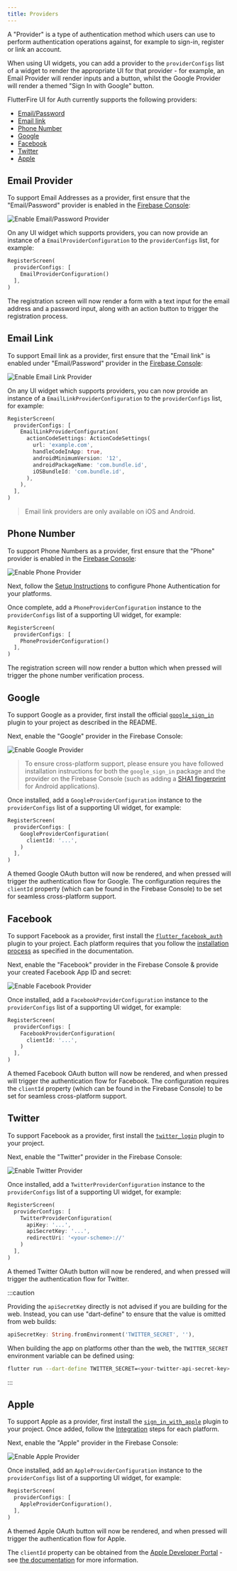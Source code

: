 ```yaml
---
title: Providers
---
```


A "Provider" is a type of authentication method which users can use to perform authentication
operations against, for example to sign-in, register or link an account.

When using UI widgets, you can add a provider to the `providerConfigs` list of a widget to render the appropriate UI for that provider - for example, an Email Provider will render inputs and a
button, whilst the Google Provider will render a themed "Sign In with Google" button.

FlutterFire UI for Auth currently supports the following providers:

- [Email/Password](#email)
- [Email link](#email-link)
- [Phone Number](#phone-number)
- [Google](#google)
- [Facebook](#facebook)
- [Twitter](#twitter)
- [Apple](#apple)

## Email Provider

To support Email Addresses as a provider, first ensure that the "Email/Password" provider is
enabled in the [Firebase Console](https://console.firebase.google.com/project/_/authentication/providers):

<Image
  src="ui-email-provider.jpg"
  alt="Enable Email/Password Provider"
  caption={false}
/>

On any UI widget which supports providers, you can now provide an instance of a `EmailProviderConfiguration` to the
`providerConfigs` list, for example:

```dart
RegisterScreen(
  providerConfigs: [
    EmailProviderConfiguration()
  ],
)
```

The registration screen will now render a form with a text input for the email address and a password input, along with
an action button to trigger the registration process.

## Email Link

To support Email link as a provider, first ensure that the "Email link" is enabled under "Email/Password" provider
in the [Firebase Console](https://console.firebase.google.com/project/_/authentication/providers):

<Image
  src="ui/ui-email-link-provider.png"
  alt="Enable Email Link Provider"
  caption={false}
/>

On any UI widget which supports providers, you can now provide an instance of a `EmailLinkProviderConfiguration` to the
`providerConfigs` list, for example:

```dart
RegisterScreen(
  providerConfigs: [
    EmailLinkProviderConfiguration(
      actionCodeSettings: ActionCodeSettings(
        url: 'example.com',
        handleCodeInApp: true,
        androidMinimumVersion: '12',
        androidPackageName: 'com.bundle.id',
        iOSBundleId: 'com.bundle.id',
      ),
    ),
  ],
)
```

> Email link providers are only available on iOS and Android.

## Phone Number

To support Phone Numbers as a provider, first ensure that the "Phone" provider is
enabled in the [Firebase Console](https://console.firebase.google.com/project/_/authentication/providers):

<Image
  src="ui-phone-provider.jpg"
  alt="Enable Phone Provider"
  caption={false}
/>

Next, follow the [Setup Instructions](https://firebase.flutter.dev/docs/auth/phone#setup) to configure Phone Authentication for your
platforms.

Once complete, add a `PhoneProviderConfiguration` instance to the `providerConfigs` list of a supporting UI widget, for example:

```dart
RegisterScreen(
  providerConfigs: [
    PhoneProviderConfiguration()
  ],
)
```

The registration screen will now render a button which when pressed will trigger the phone number verification process.

## Google

To support Google as a provider, first install the official [`google_sign_in`](https://pub.dev/packages/google_sign_in)
plugin to your project as described in the README.

Next, enable the "Google" provider in the Firebase Console:

<Image
  src="ui-google-provider.jpg"
  alt="Enable Google Provider"
  caption={false}
/>

> To ensure cross-platform support, please ensure you have followed installation instructions for both the `google_sign_in` package and the provider on the Firebase Console (such as adding a [SHA1 fingerprint](https://developers.google.com/android/guides/client-auth?authuser=0) for Android applications).

Once installed, add a `GoogleProviderConfiguration` instance to the `providerConfigs` list of a supporting UI widget, for example:

```dart
RegisterScreen(
  providerConfigs: [
    GoogleProviderConfiguration(
      clientId: '...',
    )
  ],
)
```

A themed Google OAuth button will now be rendered, and when pressed will trigger the authentication flow for Google.
The configuration requires the `clientId` property (which can be found in the Firebase Console) to be set for seamless cross-platform support.

## Facebook

To support Facebook as a provider, first install the [`flutter_facebook_auth`](https://pub.dev/packages/flutter_facebook_auth)
plugin to your project. Each platform requires that you follow the [installation process](https://facebook.meedu.app) as specified
in the documentation.

Next, enable the "Facebook" provider in the Firebase Console & provide your created Facebook App ID and secret:

<Image
  src="ui-facebook-provider.jpg"
  alt="Enable Facebook Provider"
  caption={false}
/>

Once installed, add a `FacebookProviderConfiguration` instance to the `providerConfigs` list of a supporting UI widget, for example:

```dart
RegisterScreen(
  providerConfigs: [
    FacebookProviderConfiguration(
      clientId: '...',
    )
  ],
)
```

A themed Facebook OAuth button will now be rendered, and when pressed will trigger the authentication flow for Facebook.
The configuration requires the `clientId` property (which can be found in the Firebase Console) to be set for seamless cross-platform support.

## Twitter

To support Facebook as a provider, first install the [`twitter_login`](https://pub.dev/packages/twitter_login)
plugin to your project.

Next, enable the "Twitter" provider in the Firebase Console:

<Image
  src="ui-twitter-provider.jpg"
  alt="Enable Twitter Provider"
  caption={false}
/>

Once installed, add a `TwitterProviderConfiguration` instance to the `providerConfigs` list of a supporting UI widget, for example:

```dart
RegisterScreen(
  providerConfigs: [
    TwitterProviderConfiguration(
      apiKey: '...',
      apiSecretKey: '...',
      redirectUri: '<your-scheme>://'
    )
  ],
)
```

A themed Twitter OAuth button will now be rendered, and when pressed will trigger the authentication flow for Twitter.

:::caution

Providing the `apiSecretKey` directly is not advised if you are building for the web. Instead, you can use "dart-define" to ensure that
the value is omitted from web builds:

```dart
apiSecretKey: String.fromEnvironment('TWITTER_SECRET', ''),
```

When building the app on platforms other than the web, the `TWITTER_SECRET` environment variable can be defined using:

```bash
flutter run --dart-define TWITTER_SECRET=<your-twitter-api-secret-key>
```

:::

## Apple

To support Apple as a provider, first install the [`sign_in_with_apple`](https://pub.dev/packages/sign_in_with_apple)
plugin to your project. Once added, follow the [Integration](https://pub.dev/packages/sign_in_with_apple#integration) steps
for each platform.

Next, enable the "Apple" provider in the Firebase Console:

<Image
  src="ui-apple-provider.jpg"
  alt="Enable Apple Provider"
  caption={false}
/>

Once installed, add an `AppleProviderConfiguration` instance to the `providerConfigs` list of a supporting UI widget, for example:

```dart
RegisterScreen(
  providerConfigs: [
    AppleProviderConfiguration(),
  ],
)
```

A themed Apple OAuth button will now be rendered, and when pressed will trigger the authentication flow for Apple.

The `clientId` property can be obtained from the [Apple Developer Portal](https://developer.apple.com/account/resources/identifiers/list/serviceId) - see
[the documentation](https://pub.dev/documentation/sign_in_with_apple/latest/sign_in_with_apple/WebAuthenticationOptions/clientId.html) for more information.

